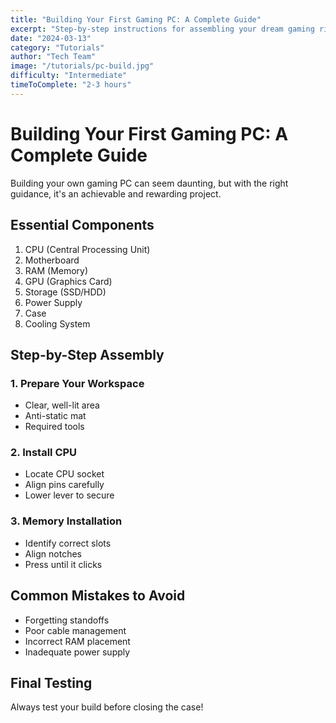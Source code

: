 ```yaml
---
title: "Building Your First Gaming PC: A Complete Guide"
excerpt: "Step-by-step instructions for assembling your dream gaming rig"
date: "2024-03-13"
category: "Tutorials"
author: "Tech Team"
image: "/tutorials/pc-build.jpg"
difficulty: "Intermediate"
timeToComplete: "2-3 hours"
---
```


# Building Your First Gaming PC: A Complete Guide

Building your own gaming PC can seem daunting, but with the right guidance, it's an achievable and rewarding project.

## Essential Components

1. CPU (Central Processing Unit)
2. Motherboard
3. RAM (Memory)
4. GPU (Graphics Card)
5. Storage (SSD/HDD)
6. Power Supply
7. Case
8. Cooling System

## Step-by-Step Assembly

### 1. Prepare Your Workspace
- Clear, well-lit area
- Anti-static mat
- Required tools

### 2. Install CPU
- Locate CPU socket
- Align pins carefully
- Lower lever to secure

### 3. Memory Installation
- Identify correct slots
- Align notches
- Press until it clicks

## Common Mistakes to Avoid

- Forgetting standoffs
- Poor cable management
- Incorrect RAM placement
- Inadequate power supply

## Final Testing

Always test your build before closing the case! 